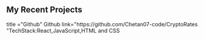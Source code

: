 ## My Recent Projects

<ProjectCard title="Crypto Rates Tracker" link="https://cryptoratestracker.netlify.app/" bg="linear-gradient(to right, #D4145A 0%, #FBB03B 100%)">
  title ="Github" Github link="https://github.com/Chetan07-code/CryptoRates "TechStack:React,JavaScript,HTML and CSS
</ProjectCard>
